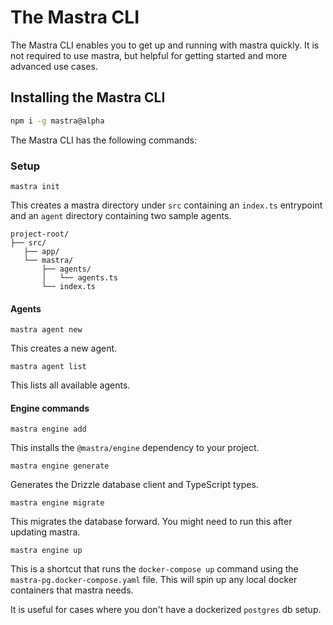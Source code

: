 # The Mastra CLI

The Mastra CLI enables you to get up and running with mastra quickly. It is not required to use mastra, but helpful for getting started and more advanced use cases.

## Installing the Mastra CLI

```bash copy
npm i -g mastra@alpha
```

The Mastra CLI has the following commands:

### Setup

`mastra init`

This creates a mastra directory under `src` containing an `index.ts` entrypoint and an `agent` directory containing two sample agents.

```text
project-root/
├── src/
   ├── app/
   └── mastra/
       ├── agents/
       │   └── agents.ts
       └── index.ts
```

#### Agents

`mastra agent new`

This creates a new agent.

`mastra agent list`

This lists all available agents.

#### Engine commands

`mastra engine add`

This installs the `@mastra/engine` dependency to your project.

`mastra engine generate`

Generates the Drizzle database client and TypeScript types.

`mastra engine migrate`

This migrates the database forward. You might need to run this after updating mastra.

`mastra engine up`

This is a shortcut that runs the `docker-compose up` command using the `mastra-pg.docker-compose.yaml` file. This will spin up any local docker containers that mastra needs.

It is useful for cases where you don't have a dockerized `postgres` db setup.

